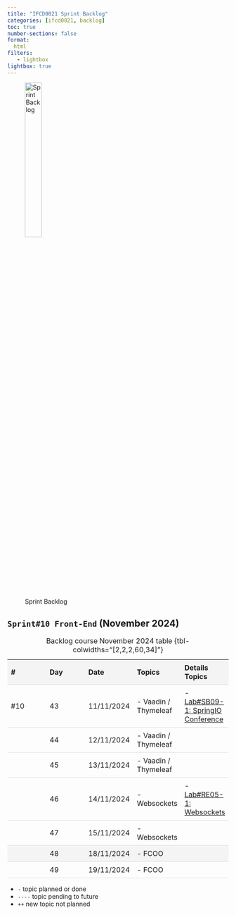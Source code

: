 ```yaml
---
title: "IFCD0021 Sprint Backlog"
categories: [ifcd0021, backlog]
toc: true
number-sections: false
format:
  html
filters:
   - lightbox
lightbox: true
---
```


<style>

.heatMap th { background:  #f4f4f4;}
tr:nth-child(6) {background-color: #f4f4f4;}

th, td {
  padding: 8px;
  text-align: left;
  border-bottom: 1px solid #ddd;
}

tr:hover {background-color:  #f4f4f4;}

</style>

![Sprint Backlog](/images/home/backlog.jpg){width="30%"}

<div class="heatMap">

::: {.column-page-right}


##  ``Sprint#10 Front-End`` (November 2024)

| # | Day | Date | Topics |  Details Topics |
| -- | -- | -- | -- | -- |
|  #10 | 43 | 11/11/2024 | - Vaadin / Thymeleaf | - [Lab#SB09-1: SpringIO Conference](/springboot/sblab9-1.qmd){.external target='_blank'} |
|   | 44 | 12/11/2024 | - Vaadin / Thymeleaf  |  |
|   | 45 | 13/11/2024 | - Vaadin / Thymeleaf |  |
|   | 46 | 14/11/2024 | - Websockets | - [Lab#RE05-1: Websockets](/reactjs/rjslab5-1.qmd){.external target='_blank'} |
|   | 47 | 15/11/2024 | - Websockets  |  |
|   | 48 | 18/11/2024 | - FCOO |  |
|   | 49 | 19/11/2024 | - FCOO |  |
: Backlog course November 2024 table {tbl-colwidths="[2,2,2,60,34]"}
:::

</div>

::: {.callout-note}
- `-` topic planned or done
- `----` topic pending to future
- `++` new topic not planned
:::


